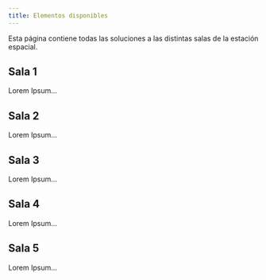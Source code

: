 ```yaml
---
title: Elementos disponibles
---
```


Esta página contiene todas las soluciones a las distintas salas de la estación espacial.

## Sala 1

Lorem Ipsum...

## Sala 2

Lorem Ipsum...

## Sala 3

Lorem Ipsum...

## Sala 4

Lorem Ipsum...

## Sala 5

Lorem Ipsum...
